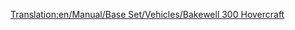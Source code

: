[[Translation:en/Manual/Base Set/Vehicles/Bakewell 300 Hovercraft]]

{{en/Ships|Name=Bakewell 300 Hovercraft
|Image=[[File:en/Hovercraft.png|Bakewell 300 Hovercraft]]
|Cost=£28,934 ($57,868)
|Speed=112 km/h (70 mph)
|Annual=£3,117 ($6,234)
|Designed=1968
|Lifespan=25
|Capacity=100 Passengers
|Description=The Bakewell 300 Hovercraft is a high speed hovercraft ferry designed to move between ports at a distance apart. Its high speed gives it an edge over its sea based brethren. Note: This "Hovercraft" is a sea hovercraft, and cannot traverse over land.
|Real-life=Fictional, inspired by the Mountbatten-class hovercraft. Like many aircraft, the ship is named for Richard Bakewell, who was part of ''Transport Tycoon Deluxe'''s Quality Assurance team. see [http://en.wikipedia.org/wiki/Mountbatten_class_hovercraft Mountbatten Class Hovercraft]
}}